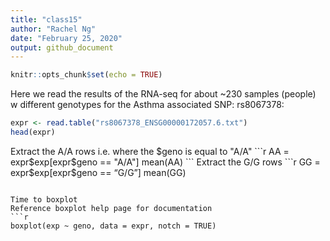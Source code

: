 ```yaml
---
title: "class15"
author: "Rachel Ng"
date: "February 25, 2020"
output: github_document
---
```


```r
knitr::opts_chunk$set(echo = TRUE)
```

Here we read the results of the RNA-seq for about ~230 samples (people) w different genotypes for the Asthma associated SNP: rs8067378:

```r
expr <- read.table("rs8067378_ENSG00000172057.6.txt")
head(expr)

```

Extract the A/A rows i.e. where the $geno is equal to "A/A"
```r
AA = expr$exp[expr$geno == "A/A"]
mean(AA)
```
Extract the G/G rows
```r
GG = expr$exp[expr$geno == "G/G"]
mean(GG)
```

Time to boxplot
Reference boxplot help page for documentation
```r
boxplot(exp ~ geno, data = expr, notch = TRUE)
```

